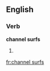 
==English==

===Verb===
'''channel surfs'''

# {{third-person singular of|[[channel surf]]}}

[[fr:channel surfs]]